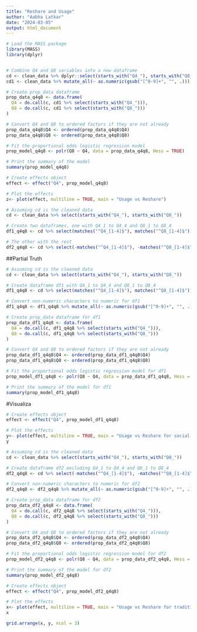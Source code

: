 ```yaml
---
title: "Reshare and Usage"
author: "Aabha Latkar"
date: "2024-03-05"
output: html_document
---
```


```r
# Load the MASS package
library(MASS)
library(dplyr)


# Combine Q4 and Q8 variables into a new dataframe
cd <- clean_data %>% dplyr::select(starts_with("Q4_"), starts_with("Q8_"))
cd1 <- clean_data %>% mutate_all(~ as.numeric(gsub("[^0-9]+", "", .)))

# Create prop_data dataframe
prop_data_q4q8 <- data.frame(
  Q4 = do.call(c, cd1 %>% select(starts_with("Q4_"))),
  Q8 = do.call(c, cd1 %>% select(starts_with("Q8_")))
)

# Convert Q4 and Q8 to ordered factors if they are not already
prop_data_q4q8$Q4 <- ordered(prop_data_q4q8$Q4)
prop_data_q4q8$Q8 <- ordered(prop_data_q4q8$Q8)

# Fit the proportional odds logistic regression model
prop_model_q4q8 <- polr(Q8 ~ Q4, data = prop_data_q4q8, Hess = TRUE)

# Print the summary of the model
summary(prop_model_q4q8)

```

```r
# Create effects object
effect <- effect("Q4", prop_model_q4q8)

# Plot the effects
z<- plot(effect, multiline = TRUE, main = "Usage vs Reshare")
```



```r
# Assuming cd is the cleaned data
cd <- clean_data %>% select(starts_with("Q4_"), starts_with("Q8_"))

# Create two dataframes, one with Q4_1 to Q4_4 and Q8_1 to Q8_4
df1_q4q8 <- cd %>% select(matches("^Q4_[1-4]$"), matches("^Q8_[1-4]$"))

# The other with the rest
df2_q4q8 <- cd %>% select(-matches("^Q4_[1-4]$"), -matches("^Q8_[1-4]$"))

```

##Partial Truth
```r
# Assuming cd is the cleaned data
cd <- clean_data %>% select(starts_with("Q4_"), starts_with("Q8_"))

# Create dataframe df1 with Q4_1 to Q4_4 and Q8_1 to Q8_4
df1_q4q8 <- cd %>% select(matches("^Q4_[1-4]$"), matches("^Q8_[1-4]$"))

# Convert non-numeric characters to numeric for df1
df1_q4q8 <- df1_q4q8 %>% mutate_all(~ as.numeric(gsub("[^0-9]+", "", .)))

# Create prop_data dataframe for df1
prop_data_df1_q4q8 <- data.frame(
  Q4 = do.call(c, df1_q4q8 %>% select(starts_with("Q4_"))),
  Q8 = do.call(c, df1_q4q8 %>% select(starts_with("Q8_")))
)

# Convert Q4 and Q8 to ordered factors if they are not already
prop_data_df1_q4q8$Q4 <- ordered(prop_data_df1_q4q8$Q4)
prop_data_df1_q4q8$Q8 <- ordered(prop_data_df1_q4q8$Q8)

# Fit the proportional odds logistic regression model for df1
prop_model_df1_q4q8 <- polr(Q8 ~ Q4, data = prop_data_df1_q4q8, Hess = TRUE)

# Print the summary of the model for df1
summary(prop_model_df1_q4q8)

```

#Visualiza
```r
# Create effects object
effect <- effect("Q4", prop_model_df1_q4q8)

# Plot the effects
y<- plot(effect, multiline = TRUE, main = "Usage vs Reshare for social media")
y
```


```r
# Assuming cd is the cleaned data
cd <- clean_data %>% select(starts_with("Q4_"), starts_with("Q8_"))

# Create dataframe df2 excluding Q4_1 to Q4_4 and Q8_1 to Q8_4
df2_q4q8 <- cd %>% select(-matches("^Q4_[1-4]$"), -matches("^Q8_[1-4]$"))

# Convert non-numeric characters to numeric for df2
df2_q4q8 <- df2_q4q8 %>% mutate_all(~ as.numeric(gsub("[^0-9]+", "", .)))

# Create prop_data dataframe for df2
prop_data_df2_q4q8 <- data.frame(
  Q4 = do.call(c, df2_q4q8 %>% select(starts_with("Q4_"))),
  Q8 = do.call(c, df2_q4q8 %>% select(starts_with("Q8_")))
)

# Convert Q4 and Q8 to ordered factors if they are not already
prop_data_df2_q4q8$Q4 <- ordered(prop_data_df2_q4q8$Q4)
prop_data_df2_q4q8$Q8 <- ordered(prop_data_df2_q4q8$Q8)

# Fit the proportional odds logistic regression model for df2
prop_model_df2_q4q8 <- polr(Q8 ~ Q4, data = prop_data_df2_q4q8, Hess = TRUE)

# Print the summary of the model for df2
summary(prop_model_df2_q4q8)

```

```r
# Create effects object
effect <- effect("Q4", prop_model_df2_q4q8)

# Plot the effects
x<- plot(effect, multiline = TRUE, main = "Usage vs Reshare for traditional media")
x
```
```r
grid.arrange(x, y, ncol = 3)
```





